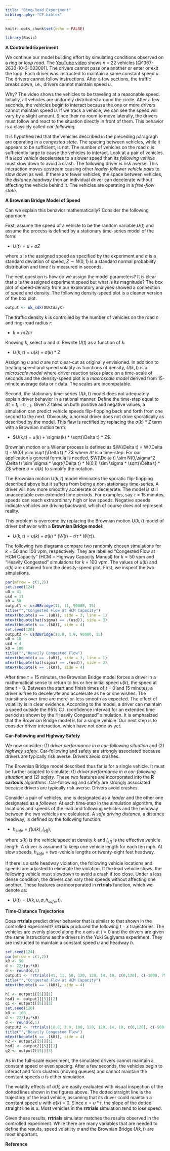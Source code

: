 ```yaml
---
title: "Ring-Road Experiment"
bibliography: "CF.bibtex"
---
```


```r
knitr::opts_chunk$set(echo = FALSE)
```

```r
library(Basic)
```

__A Controlled Experiment__

We continue our model building effort by simulating conditions observed on a  _ring_ or _loop road_. The [YouTube video](https://www.youtube.com/watch?v=7wm-pZp_mi0) shows $n$ = 22 vehicles [@1367-2630-10-3-033001].  The drivers cannot pass one another or enter or exit the loop.  Each driver was instructed to maintain a same constant speed $u$. The drivers cannot follow instructions. After a few sections, the traffic breaks down, i.e., drivers cannot maintain speed $u.$ 

Why? The video shows the vehicles to be traveling at a reasonable speed. Initially, all vehicles are uniformly distributed around the circle. After a few seconds,  the vehicles begin to interact because the one or more drivers cannot maintain  speed $u$. If we track a vehicle, we can see the speed will vary by a slight amount. Since their no room to move laterally, the drivers must follow and react to the situation directly in front of them. This behavior is a classicly called  _car-following._ 

It is hypothesized that the vehicles described in the preceding paragragh are operating  in a _congested state_. The spacing between vehicles, while it appears to be sufficient, is not.  The number of vehicles on the road $n$ is sufficiently large to cause the vehicles to interact. Look at a pair of vehicles. If a _lead vehicle_ decelerates to a slower speed than its _following vehicle_ must slow down to avoid a crash. The following driver is risk averse. This interaction moves upstream causing other _leader-follower vehicle pairs_ to slow down as well.  If there are fewer vehicles, the space between vehicles, the _distance headway_ then an individual driver can decelerate  without affecting the vehicle behind it. The vehicles are operating in a _free-flow state_. 

__A Brownian Bridge Model of Speed__

Can we explain this behavior mathematically? Consider the following approach:

First, assume  the speed of a vehicle to be the random variable $U(t)$ and assume the process is defined by a stationary time-series model of the  form: 

* $U(t) =  u + \sigma Z$ 

where $u$ is the assigned speed as specified by the experiment and $\sigma$ is a standard deviation of speed, $Z  \sim N(0,1)$ is a standard normal probability distribution and time $t$ is measured in seconds.  

The next question is how do we assign the model parameters? It is clear that $u$ is the assigned experiment speed but what is its magnitude?  The box plot of speed-density  from our exploratory analyses  showed a connection of speed and density.  The following density-speed plot is a cleaner version of the box plot. 

```r
output <- uk_sdk(QUKtdayX)
```

The traffic density $k$ is controlled by the number of vehicles on the road $n$ and ring-road radius $r$:

* $k = n/2\pi r$

Knowing $k$, select $u$ and $\sigma$. Rewrite $U(t)$ as a function of $k$: 

* $U(k,t)  =  u(k) + \sigma(k) * Z$

Assigning $u$ and $\sigma$ are not clear-cut as originally envisioned. In addition to treating speed and speed volatity  as functions of density,  $U(k, t)$ is a _microscale model_ where driver reaction takes place on a time-scale of seconds and  the density-speed plot is a _macroscale model_ derived from 15-minute average data or $\tau$ data.  The scales are incompatable.

Second, the stationary time-series $U(k,t)$ model does not adequately explain driver behavior in a rational manner. Define the time-step equal to $\Delta t = t_i - t_{i-1}$.  Given $Z$ takes on both positive and negative values, a simulation can predict vehicle speeds  flip-flopping back and forth from one second to the next. Obviously, a normal driver does not drive sporatically as described by the model. This flaw is rectified by replacing the $\sigma(k) * Z$ term with a Brownian motion term:

* $U(k,t) = u(k) + \sigma(k)  * \sqrt{\Delta t} * Z$.

Brownian motion or a Wiener process is defined as $W(\Delta t) = W(\Delta t) - W(0)  \sim \sqrt{\Delta t} * Z$ where $\Delta t$ is a time-step. For our application a general formula is needed, $W(\Delta t) \sim N(0,\sigma^2 \Delta t) \sim \sigma * \sqrt{\Delta t} * N(0,1) \sim \sigma * \sqrt{\Delta t} * Z$ where $\sigma = \sigma(k)$ to simplify the notation.

The Brownian motion $U(k,t)$ model eliminates the sporatic flip-flopping described above but it suffers from being a non-stationaey time-series. A driver will now more smoothly accelerate or decelerate. The model is still unacceptable over extended time periods.  For examples, say $\tau$ = 15 minutes,  speeds can reach extraordinary high or low speeds. Negative speeds indicate vehicles are  driving backward, which of course does not represent reality.

This problem is overcome by replacing the Brownian motion $U(k,t)$ model of driver behavior with a __Brownian Bridge model__:

* $U(k,t) = u(k) + \sigma(k) * (W(t) - t/\tau * W(\tau))$.

The following two diagrams compare two randomly chosen simulations for $k$ = 50 and 100 vpm, respectively. They are labelled  "Congested Flow at HCM Capacity" (HCM = Highway Capacity Manual) for $k = 50$ vpm and "Heavily Congested" simulations for $k$ = 100 vpm. The values of $u(k)$ and $\sigma(k)$ are obtained from the density-speed plot. First, we inspect the two simulations.


```r
par(mfrow = c(1,2))
set.seed(124)
u0 = 41
usd = 11
k0 = 50
output1 <- usdBBridge(41, 11, 90000, 15)
title("","Congested Flow at HCM Capacity")
mtext(bquote(u == .(u0)), side = 3, line = 1)
mtext(bquote(hat(sigma) == .(usd)), side = 3)
mtext(bquote(k == .(k0)), side = 4)
set.seed(120)
output2 <- usdBBridge(18.8, 3.9, 90000, 15)
u0 = 18
usd = 4
k0 = 100
title("","Heavily Congested Flow")
mtext(bquote(u == .(u0)), side = 3, line = 1)
mtext(bquote(hat(sigma) == .(usd)), side = 3)
mtext(bquote(k == .(k0)), side = 4)
```

After time $\tau$ = 15 minutes, the Brownian Bridge model forces a driver in a mathematical sense to return to his or her initial speed $u(k)$, the speed at time $t$ = 0. Between the start and finish times of $t$ = 0 and 15 minutes, a driver is free to decelerate and accelerate as he or she wishes. The transitions over time are more-or-less smooth as expected. The effect of volatility is in clear evidence. According to the model, a driver can maintain a speed outside the 95% C.I. (confidence interval) for an extended time period as shown by the "Heavily Congested" simulation. It is emphasized that the Brownian Bridge model is for a single vehicle. Our next step is to consider driver interaction, which have not done as yet.


__Car-Following and Highway Safety__


We now consider: (1) _driver performance in a car-following situation_ and (2) _highway safety_.  Car-following and safety are strongly associated because drivers are typically risk averse. Drivers avoid crashes.  

The Brownian Bridge model described thus far is for a single vehicle. It must be further adapted to simulate: (1) _driver performance in a car-following situation_ and (2) _safety_. These two features are incorporated into the __R cartools__ algorithms. Car-following and safety are strongly associated because drivers are typically risk averse. Drivers avoid crashes.  


Consider a pair of vehicles, one is designated as a _leader_ and the other one designated as a  _follower_. At each time-step in the simulation algorithm, the locations and speeds of the lead and following vehicles and the headway between the two vehicles are calculated. A _safe driving distance_, a distance headway, is defined by the following function:

* $h_{safe} = f(u(k), l_{eff})$, 

where  $u(k)$ is the vehicle speed at density $k$ and $l_{eff}$ is the effective vehicle length. A driver is assumed to keep one vehicle length for each ten mph.  At slow speeds, $h_{safe}$ = two-vehicle lengths or twenty-eight feet headway.  

If there is a safe headway violation, the following vehicle locations and speeds are adjusted to eliminate the violation. If the lead vehicle slows, the following vehicle  must slowdown to avoid a crash if too close. Under a less dense condition, the drivers can vary their speeds without affecting one another. These features are incorporated in __rrtrials__ function, which we denote as:

* $U(t) = U(k, u, \sigma, h_{safe}, t)$.

__Time-Distance Trajectories__

Does __rrtrials__ predict driver behavior that is similar to that shown in the controlled experiment? __rrtrials__  produced the following $t-x$ trajectories. The vehicles are evenly placed along the $x$ axis at $t$ = 0 and the drivers are given the same instructions as the drivers in the Yuki Sugiyama experiment. They are instructed to maintain a constant speed $u$ and headway $h$.   

```r
set.seed(124)
par(mfrow = c(1,2))
k0 <- 50
d <- 22/(pi*k0)
d <- round(d,1)
output1 <- rrtrials(41, 11, 50, 120, 120, 14, 10, c(0,120), c(-1000, 7500))
title("","Congested Flow at HCM Capacity")
mtext(bquote(k == .(k0)), side = 4)

h1 <- output1[[5]][1]
hsd1 <- output1[[5]][2]
q1 <- output1[[5]][3]
set.seed(120)
k0 <- 100
d <- 22/(pi*k0)
d <- round(d,1)
output2 <- rrtrials(18.8, 3.9, 100, 120, 120, 14, 10, c(0,120), c(-500, 3500))
title("","Heavily Congested Flow")
mtext(bquote(k == .(k0)), side = 4)
h2 <- output2[[5]][1]
hsd2 <- output2[[5]][2]
q2 <- output2[[5]][3]
```

As in the full-scale experiment, the simulated drivers cannot maintain a constant speed or even spacing. After a few seconds, the vehicles begin to interact and form clusters (moving queues) and cannot maintain the constant speeds $u$ is either simulation. 

The volatity effects of $\sigma(k)$ are easily evaluated with visual inspection of the dotted  lines shown in the figures above. The dotted straight line is the trajectory of  the lead vehicle, assuming that its driver could maintain a constant speed $u$ with $\sigma(k)$ = 0. Since $x = u * t$, the slope of the dotted straight line is $u$. Most vehicles in the __rrtrials__ simulation tend to lose speed.

Given these results, __rrtrials__ simulator matches the results observed in the controlled experiment. While there are many variables that are needed to define the results, speed volatility $\sigma$ and the Brownian Bridge $U(k,t)$ are most important.



__Reference__